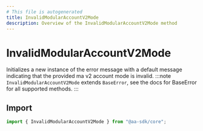 ```yaml
---
# This file is autogenerated
title: InvalidModularAccountV2Mode
description: Overview of the InvalidModularAccountV2Mode method
---
```


# InvalidModularAccountV2Mode

Initializes a new instance of the error message with a default message indicating that the provided ma v2 account mode is invalid.
:::note
`InvalidModularAccountV2Mode` extends `BaseError`, see the docs for BaseError for all supported methods.
:::

## Import

```ts
import { InvalidModularAccountV2Mode } from "@aa-sdk/core";
```
